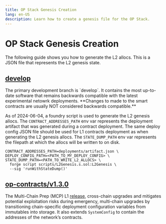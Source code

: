 ```yaml
---
title: OP Stack Genesis Creation
lang: en-US
description: Learn how to create a genesis file for the OP Stack.
---
```



# OP Stack Genesis Creation

The following guide shows you how to generate the L2 allocs. This is a JSON
file that represents the L2 genesis state. 

## [develop](https://github.com/ethereum-optimism/optimism/tree/develop)

<Callout type="warning">
  The primary development branch is `develop`. It contains the most up-to-date
  software that remains backwards compatible with the latest experimental
  netowrk deployments. **Changes to made to the smart contracts are usually
  NOT considered backwards compatible.**
</Callout>

As of 2024-06-04, a foundry script is used to generate the L2 genesis allocs.
The `CONTRACT_ADDRESSES_PATH` env var represents the deployment artifact that 
was generated during a contract deployment. The same deploy config JSON file 
should be used for L1 contracts deployment as when generating the L2 genesis 
allocs. The `STATE_DUMP_PATH` env var represents the filepath at which the 
allocs will be written to on disk.

```
CONTRACT_ADDRESSES_PATH=deployments/artifact.json \
DEPLOY_CONFIG_PATH=<PATH_TO_MY_DEPLOY_CONFIG> \
STATE_DUMP_PATH=<PATH_TO_WRITE_L2_ALLOCS> \
  forge script scripts/L2Genesis.s.sol:L2Genesis \
  --sig 'runWithStateDump()'
```

## [op-contracts/v1.3.0](https://github.com/ethereum-optimism/optimism/tree/op-contracts/v1.3.0)

The Multi-Chain Prep (MCP) L1 [release](https://github.com/ethereum-optimism/optimism/releases/tag/op-contracts%2Fv1.3.0),
cross-chain upgrades and mitigates potential exploitation risks during 
emergency, multi-chain upgrades by transitioning chain-specific deployment 
configuration variables from immutables into storage. It also extends 
`SystemConfig` to contain the addresses of the network’s contracts.

